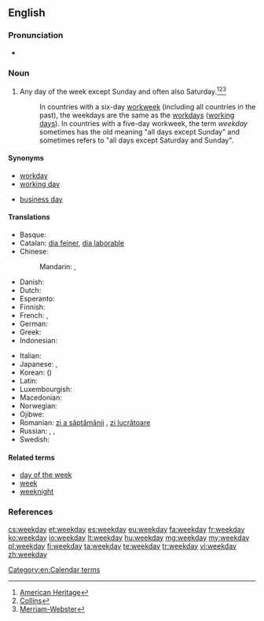 ==English==

===Pronunciation===
* {{audio|en-us-weekday.ogg|Audio (US)}}

===Noun===
{{en-noun}}

# Any day of the week except Sunday and often also Saturday.<ref>[http://www.yourdictionary.com/weekday American Heritage]</ref><ref>[http://www.collinsdictionary.com/dictionary/english/weekday Collins]</ref><ref>[http://www.merriam-webster.com/dictionary/weekday Merriam-Webster]</ref>
#: In countries with a six-day [[workweek]] (including all countries in the past), the weekdays are the same as the [[workday]]s ([[working day]]s). In countries with a five-day workweek, the term ''weekday'' sometimes has the old meaning "all days except Sunday" and sometimes refers to "all days except Saturday and Sunday".

====Synonyms====
* [[workday]]
* [[working day]]
* {{sense|day on which work is done in legal and official usage}} [[business day]]

====Translations====
{{trans-top|weekday}}
* Basque: {{t+|eu|astegun}}
* Catalan: [[dia feiner]], [[dia laborable]]
* Chinese:
*: Mandarin: {{t-|cmn|平日|tr=píngrì|sc=Hani}}, {{t|cmn|平常日|tr=píngchángrì|sc=Hani}}
* Danish: {{t-|da|almindelig ugedag}}
* Dutch: {{t+|nl|werkdag|m}}
* Esperanto: {{t-|eo|labortago}}
* Finnish: {{t-|fi|arkipäivä}}
* French: {{t+|fr|jour de la semaine}} {{m}}, {{t+|fr|jour ouvré}} {{m}}
* German: {{t+|de|Wochentag|m}}
* Greek: {{t+|el|καθημερινή|f|sc=Grek}}
* Indonesian: {{t-|id|hari biasa}}
{{trans-mid}}
* Italian: {{t-|it|giorno feriale|m}}
* Japanese: {{t+|ja|平日|tr=heijitsu}},  {{t-|ja|ウィークデー|tr=wīkudē}}
* Korean: {{t+|ko|평일|tr=pyeongil|sc=Hang}} ({{t+|ko|平日|sc=Hani}})
* Latin: {{t-|la|feria}}
* Luxembourgish: {{t-|lb|Wochendag|m}}
* Macedonian: {{t-|mk|делник|m|tr=délnik}}
* Norwegian: {{t+|no|hverdag|m}}
* Ojibwe: {{tø|oj|anokii-giizhigad|sc=Latn}}
* Romanian: [[zi a săptămânii]] {{f}}, [[zi lucrătoare]] {{f}}
* Russian: {{t-|ru|рабочий день|m|tr=rabóčij den'}},  {{t-|ru|будний день|m|tr=búdnij den'}},  {{t+|ru|будни|p|tr=búdni}}
* Swedish: {{t+|sv|vardag|c}}
{{trans-bottom}}

====Related terms====
* [[day of the week]]
* [[week]]
* [[weeknight]]

===References===
<references/>

[[Category:en:Calendar terms]]

[[cs:weekday]]
[[et:weekday]]
[[es:weekday]]
[[eu:weekday]]
[[fa:weekday]]
[[fr:weekday]]
[[ko:weekday]]
[[io:weekday]]
[[lt:weekday]]
[[hu:weekday]]
[[mg:weekday]]
[[my:weekday]]
[[pl:weekday]]
[[fi:weekday]]
[[ta:weekday]]
[[te:weekday]]
[[tr:weekday]]
[[vi:weekday]]
[[zh:weekday]]